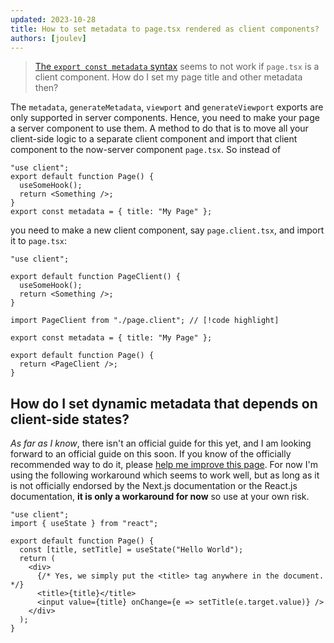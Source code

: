 ```yaml
---
updated: 2023-10-28
title: How to set metadata to page.tsx rendered as client components?
authors: [joulev]
---
```


> [The `export const metadata` syntax](https://nextjs.org/docs/app/api-reference/functions/generate-metadata) seems to not work if `page.tsx` is a client component. How do I set my page title and other metadata then?

The `metadata`, `generateMetadata`, `viewport` and `generateViewport` exports are only supported in server components. Hence, you need to make your page a server component to use them. A method to do that is to move all your client-side logic to a separate client component and import that client component to the now-server component `page.tsx`. So instead of

```tsx title="page.tsx"
"use client";
export default function Page() {
  useSomeHook();
  return <Something />;
}
export const metadata = { title: "My Page" };
```

you need to make a new client component, say `page.client.tsx`, and import it to `page.tsx`:

```tsx title="page.client.tsx"
"use client";

export default function PageClient() {
  useSomeHook();
  return <Something />;
}
```

```tsx title="page.tsx"
import PageClient from "./page.client"; // [!code highlight]

export const metadata = { title: "My Page" };

export default function Page() {
  return <PageClient />;
}
```

## How do I set dynamic metadata that depends on client-side states?

_As far as I know_, there isn't an official guide for this yet, and I am looking forward to an official guide on this soon. If you know of the officially recommended way to do it, please [help me improve this page](https://github.com/joulev/nextjs-faq/edit/main/content/metadata-client-components.mdx). For now I'm using the following workaround which seems to work well, but as long as it is not officially endorsed by the Next.js documentation or the React.js documentation, **it is only a workaround for now** so use at your own risk.

```tsx
"use client";
import { useState } from "react";

export default function Page() {
  const [title, setTitle] = useState("Hello World");
  return (
    <div>
      {/* Yes, we simply put the <title> tag anywhere in the document. */}
      <title>{title}</title>
      <input value={title} onChange={e => setTitle(e.target.value)} />
    </div>
  );
}
```
